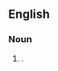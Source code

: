 ==English==

===Noun===
{{infl|en|noun|head=[[my]] [[fellow]] [[American]]s}}

# {{US}} {{non-gloss definition|Used to establish [[credibility]] and [[connection]] with an [[audience]] of Americans, used mostly in speeches by US politicians}}.